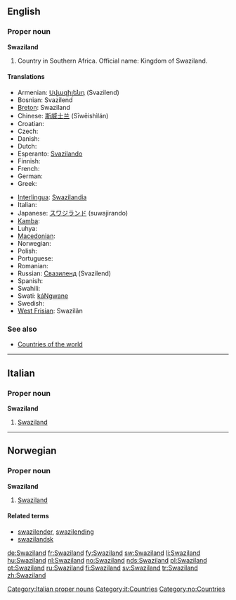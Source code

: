 ==English==

===Proper noun===
'''Swaziland'''

# Country in Southern Africa. Official name: Kingdom of Swaziland.

====Translations====
{{trans-top|Kingdom of Swaziland}}
* Armenian: [[Սվազիլենդ]] (Svazilend)
* Bosnian: Svazilend {{m}}
* [[Breton]]: Swaziland
* Chinese: [[斯威士兰]] (Sīwēishìlán)
* Croatian: {{t-|hr|Svazi|m}}
* Czech: {{t-|cs|Svazijsko|n}}
* Danish: {{t-|da|Swaziland}}
* Dutch: {{t+|nl|Swaziland}}
* Esperanto: [[Svazilando]]
* Finnish: {{t+|fi|Swazimaa}}
* French: {{t+|fr|Swaziland|m}}
* German: {{t+|de|Swasiland}}
* Greek: {{t-|el|Σουαζιλάνδη|f|tr=Souazilándi|sc=Grek}}
{{trans-mid}}
* [[Interlingua]]: [[Swazilandia]]
* Italian: {{t-|it|Swaziland|m}}
* Japanese: [[スワジランド]] (suwajirando)
* [[Kamba]]: {{tø|kam|Uswasi}}
* Luhya: {{tø|luy|Buswazi}}
* [[Macedonian]]: {{t|mk|Свазиленд|m|tr=Svázilend|sc=Cyrl|xs=Macedonian}}
* Norwegian: {{t+|no|Swaziland}}
* Polish: {{t+|pl|Suazi}}
* Portuguese: {{t+|pt|Suazilândia}}
* Romanian: {{t-|ro|Swaziland|n}}
* Russian: [[Свазиленд]] (Svazilend)
* Spanish: {{t+|es|Suazilandia|f}}
* Swahili: {{t|sw|Uswazi}}
* Swati: [[káNgwane]]
* Swedish: {{t+|sv|Swaziland}}
* [[West Frisian]]: Swazilân
{{trans-bottom}}

===See also===
* [[Appendix:Countries of the world|Countries of the world]]

----

==Italian==
{{wikipedia|lang=it}}

===Proper noun===
'''Swaziland''' {{m}}

# [[#English|Swaziland]]

[[Category:Italian proper nouns]]
[[Category:it:Countries]]

----

==Norwegian==

===Proper noun===
'''Swaziland'''

# [[#English|Swaziland]]

====Related terms====
* [[swazilender]], [[swazilending]]
* [[swazilandsk]]

[[Category:no:Countries]]

[[de:Swaziland]]
[[fr:Swaziland]]
[[fy:Swaziland]]
[[sw:Swaziland]]
[[li:Swaziland]]
[[hu:Swaziland]]
[[nl:Swaziland]]
[[no:Swaziland]]
[[nds:Swaziland]]
[[pl:Swaziland]]
[[pt:Swaziland]]
[[ru:Swaziland]]
[[fi:Swaziland]]
[[sv:Swaziland]]
[[tr:Swaziland]]
[[zh:Swaziland]]